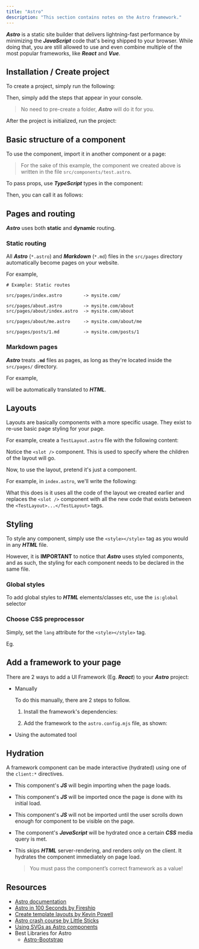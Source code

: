 ```yaml
---
title: "Astro"
description: "This section contains notes on the Astro framework."
---
```



***Astro*** is a static site builder that delivers lightning-fast performance by minimizing the ***JavaScript*** code that's being shipped to your browser. While doing that, you are still allowed to use and even combine multiple of the most popular frameworks, like ***React*** and ***Vue***.

## Installation / Create project

To create a project, simply run the following:

<Gist gistCode="5dc0121f9a2fc04e9a573eb7db0c72e4" fileName="create.sh" />

Then, simply add the steps that appear in your console.

> No need to pre-create a folder, ***Astro*** will do it for you.

After the project is initialized, run the project:

<Gist gistCode="5dc0121f9a2fc04e9a573eb7db0c72e4" fileName="run.sh" />

## Basic structure of a component

<Gist gistCode="5dc0121f9a2fc04e9a573eb7db0c72e4" fileName="component-basic.astro" />

To use the component, import it in another component or a page:

<Gist gistCode="5dc0121f9a2fc04e9a573eb7db0c72e4" fileName="component-import.astro" />

> For the sake of this example, the component we created above is written in the file `src/components/test.astro`.

To pass props, use ***TypeScript*** types in the component:

<Gist gistCode="5dc0121f9a2fc04e9a573eb7db0c72e4" fileName="component-props.astro" />

Then, you can call it as follows:

<Gist gistCode="5dc0121f9a2fc04e9a573eb7db0c72e4" fileName="component-import-props.astro" />

## Pages and routing

***Astro*** uses both **static** and **dynamic** routing.

### Static routing

All ***Astro*** (`*.astro`) and ***Markdown*** (`*.md`) files in the `src/pages` directory automatically become pages on your website.

For example,

```
# Example: Static routes

src/pages/index.astro        -> mysite.com/

src/pages/about.astro        -> mysite.com/about
src/pages/about/index.astro  -> mysite.com/about

src/pages/about/me.astro     -> mysite.com/about/me

src/pages/posts/1.md         -> mysite.com/posts/1
```

### Markdown pages

***Astro*** treats **`.md`** files as pages, as long as they're located inside the `src/pages/` directory.

For example,

<Gist gistCode="5dc0121f9a2fc04e9a573eb7db0c72e4" fileName="pages-markdown.md" />

will be automatically translated to ***HTML***.

## Layouts

Layouts are basically components with a more specific usage. They exist to re-use basic page styling for your page.

For example, create a `TestLayout.astro` file with the following content:

<Gist gistCode="5dc0121f9a2fc04e9a573eb7db0c72e4" fileName="TestLayout.astro" />

Notice the `<slot />` component. This is used to specify where the children of the layout will go.

Now, to use the layout, pretend it's just a component.

For example, in `index.astro`, we'll write the following:

<Gist gistCode="5dc0121f9a2fc04e9a573eb7db0c72e4" fileName="index.astro" />

What this does is it uses all the code of the layout we created earlier and replaces the `<slot />` component with all the new code that exists between the `<TestLayout>...</TestLayout>` tags.

## Styling

To style any component, simply use the `<style></style>` tag as you would in any ***HTML*** file.

However, it is **IMPORTANT** to notice that ***Astro*** uses styled components, and as such, the styling for each component needs to be declared in the same file.

<Gist gistCode="5dc0121f9a2fc04e9a573eb7db0c72e4" fileName="style.astro" />

### Global styles

To add global styles to ***HTML*** elements/classes etc, use the `is:global` selector

<Gist gistCode="5dc0121f9a2fc04e9a573eb7db0c72e4" fileName="style-global.astro" />

### Choose CSS preprocessor

Simply, set the `lang` attribute for the `<style></style>` tag.

Eg.

<Gist gistCode="5dc0121f9a2fc04e9a573eb7db0c72e4" fileName="style-preprocessor.astro" />

## Add a framework to your page

There are 2 ways to add a UI Framework (Eg. ***React***) to your ***Astro*** project:

- Manually

  To do this manually, there are 2 steps to follow.

  1. Install the framework's dependencies:

     <Gist gistCode="5dc0121f9a2fc04e9a573eb7db0c72e4" fileName="framework-deps.sh" />

  2. Add the framework to the `astro.config.mjs` file, as shown:

     <Gist gistCode="5dc0121f9a2fc04e9a573eb7db0c72e4" fileName="framework-config.mjs" />

- Using the automated tool

  <Gist gistCode="5dc0121f9a2fc04e9a573eb7db0c72e4" fileName="framework-add.sh" />

## Hydration

A framework component can be made interactive (hydrated) using one of the `client:*` directives.

- This component's ***JS*** will begin importing when the page loads.

  <Gist gistCode="5dc0121f9a2fc04e9a573eb7db0c72e4" fileName="hydration-load.astro" />

- This component's ***JS*** will be imported once the page is done with its initial load.

  <Gist gistCode="5dc0121f9a2fc04e9a573eb7db0c72e4" fileName="hydration-idle.astro" />

- This component's ***JS*** will not be imported until the user scrolls down enough for component to be visible on the page.

  <Gist gistCode="5dc0121f9a2fc04e9a573eb7db0c72e4" fileName="hydration-visible.astro" />

- The component's ***JavaScript*** will be hydrated once a certain ***CSS*** media query is met.

  <Gist gistCode="5dc0121f9a2fc04e9a573eb7db0c72e4" fileName="hydration-media.astro" />

- This skips ***HTML*** server-rendering, and renders only on the client. It hydrates the component immediately on page load.

  <Gist gistCode="5dc0121f9a2fc04e9a573eb7db0c72e4" fileName="hydration-framework.astro" />

  > You must pass the component’s correct framework as a value!

## Resources

- [Astro documentation](https://docs.astro.build)
- [Astro in 100 Seconds by Fireship](https://youtu.be/dsTXcSeAZq8)
- [Create template layouts by Kevin Powell](https://youtu.be/o7iQAF2EvUU)
- [Astro crash course by Little Sticks](https://youtube.com/playlist?list=PLtLXFsdHI8JSX0qJsHfMDSTR3taqvXa5S)
- [Using SVGs as Astro components](https://ellodave.dev/blog/article/using-svgs-as-astro-components-and-inline-css/)
- Best Libraries for Astro
  - [Astro-Bootstrap](https://www.npmjs.com/package/astro-bootstrap)

